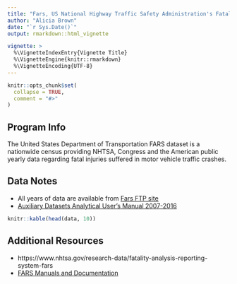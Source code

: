 ```yaml
---
title: "Fars, US National Highway Traffic Safety Administration's Fatality Analysis Reporting Systems"
author: "Alicia Brown"
date: "`r Sys.Date()`"
output: rmarkdown::html_vignette

vignette: >
  %\VignetteIndexEntry{Vignette Title}
  %\VignetteEngine{knitr::rmarkdown}
  %\VignetteEncoding{UTF-8}
---
```


```r
knitr::opts_chunk$set(
  collapse = TRUE,
  comment = "#>"
)
```

## Program Info

The United States Department of Transportation FARS dataset is a nationwide census providing NHTSA, Congress and the American public yearly data regarding fatal injuries suffered in motor vehicle traffic crashes.

## Data Notes
* All years of data are available from [Fars FTP site](ftp://ftp.nhtsa.dot.gov/fars/)
* [Auxiliary Datasets Analytical User’s Manual 2007-2016](http://www-nrd.nhtsa.dot.gov/Cats/listpublications.aspx?Id=J&ShowBy=DocType)

```r
knitr::kable(head(data, 10))
```

## Additional Resources

* https://www.nhtsa.gov/research-data/fatality-analysis-reporting-system-fars
* [FARS Manuals and Documentation](http://www-nrd.nhtsa.dot.gov/Cats/listpublications.aspx?Id=J&ShowBy=DocType)

